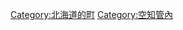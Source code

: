 {{Commonscat|Urausu, Hokkaido}}
{{Catmore}}

{{DEFAULTSORT:Urausu}}
[[Category:北海道的町|Category:北海道的町]]
[[Category:空知管內|Category:空知管內]]
